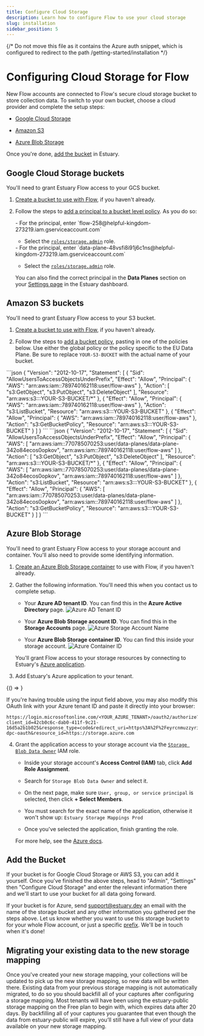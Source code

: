 ```yaml
---
title: Configure Cloud Storage
description: Learn how to configure Flow to use your cloud storage
slug: installation
sidebar_position: 5
---
```



{/*
Do not move this file as it contains the Azure auth snippet, which is configured to
redirect to the path /getting-started/installation
*/}


# Configuring Cloud Storage for Flow

New Flow accounts are connected to Flow's secure cloud storage bucket to store collection data.
To switch to your own bucket, choose a cloud provider and complete the setup steps:

* [Google Cloud Storage](#google-cloud-storage-buckets)

* [Amazon S3](#amazon-s3-buckets)

* [Azure Blob Storage](#azure-blob-storage)

Once you're done, [add the bucket](#add-the-bucket) in Estuary.

## Google Cloud Storage buckets

You'll need to grant Estuary Flow access to your GCS bucket.

1. [Create a bucket to use with Flow](https://cloud.google.com/storage/docs/creating-buckets), if you haven't already.

2. Follow the steps
   to [add a principal to a bucket level policy](https://cloud.google.com/storage/docs/access-control/using-iam-permissions#bucket-add).
   As you do so:

   <Tabs>
   <TabItem value="Global Data Plane" default>
    - For the principal, enter `flow-258@helpful-kingdom-273219.iam.gserviceaccount.com`

    - Select the [`roles/storage.admin`](https://cloud.google.com/storage/docs/access-control/iam-roles) role.
   </TabItem>
   <TabItem value="EU Data Plane">
    - For the principal, enter `data-plane-48vsfi8i91j6c1ns@helpful-kingdom-273219.iam.gserviceaccount.com`

    - Select the [`roles/storage.admin`](https://cloud.google.com/storage/docs/access-control/iam-roles) role.
   </TabItem>
   </Tabs>

   You can also find the correct principal in the **Data Planes** section on your [Settings page](https://dashboard.estuary.dev/admin/settings) in the Estuary dashboard.

## Amazon S3 buckets

You'll need to grant Estuary Flow access to your S3 bucket.

1. [Create a bucket to use with Flow](https://docs.aws.amazon.com/AmazonS3/latest/userguide/create-bucket-overview.html),
   if you haven't already.

2. Follow the steps
   to [add a bucket policy](https://docs.aws.amazon.com/AmazonS3/latest/userguide/add-bucket-policy.html), pasting in one of the
   policies below. Use either the global policy or the policy specific to the EU Data Plane.
   Be sure to replace `YOUR-S3-BUCKET` with the actual name of your bucket.

<Tabs>
<TabItem value="Global Data Plane policy" default>
```json
{
  "Version": "2012-10-17",
  "Statement": [
    {
      "Sid": "AllowUsersToAccessObjectsUnderPrefix",
      "Effect": "Allow",
      "Principal": {
        "AWS": "arn:aws:iam::789740162118:user/flow-aws"
      },
      "Action": [
        "s3:GetObject",
        "s3:PutObject",
        "s3:DeleteObject"
      ],
      "Resource": "arn:aws:s3:::YOUR-S3-BUCKET/*"
    },
    {
      "Effect": "Allow",
      "Principal": {
        "AWS": "arn:aws:iam::789740162118:user/flow-aws"
      },
      "Action": "s3:ListBucket",
      "Resource": "arn:aws:s3:::YOUR-S3-BUCKET"
    },
    {
      "Effect": "Allow",
      "Principal": {
        "AWS": "arn:aws:iam::789740162118:user/flow-aws"
      },
      "Action": "s3:GetBucketPolicy",
      "Resource": "arn:aws:s3:::YOUR-S3-BUCKET"
    }
  ]
}
```
</TabItem>
<TabItem value="EU Data Plane policy">
```json
{
  "Version": "2012-10-17",
  "Statement": [
    {
      "Sid": "AllowUsersToAccessObjectsUnderPrefix",
      "Effect": "Allow",
      "Principal": {
        "AWS": [
          "arn:aws:iam::770785070253:user/data-planes/data-plane-342o84ecos0opkov",
          "arn:aws:iam::789740162118:user/flow-aws"
        ]
      },
      "Action": [
        "s3:GetObject",
        "s3:PutObject",
        "s3:DeleteObject"
      ],
      "Resource": "arn:aws:s3:::YOUR-S3-BUCKET/*"
    },
    {
      "Effect": "Allow",
      "Principal": {
        "AWS": [
          "arn:aws:iam::770785070253:user/data-planes/data-plane-342o84ecos0opkov",
          "arn:aws:iam::789740162118:user/flow-aws"
        ]
      },
      "Action": "s3:ListBucket",
      "Resource": "arn:aws:s3:::YOUR-S3-BUCKET"
    },
    {
      "Effect": "Allow",
      "Principal": {
        "AWS": [
          "arn:aws:iam::770785070253:user/data-planes/data-plane-342o84ecos0opkov",
          "arn:aws:iam::789740162118:user/flow-aws"
        ]
      },
      "Action": "s3:GetBucketPolicy",
      "Resource": "arn:aws:s3:::YOUR-S3-BUCKET"
    }
  ]
}
```
</TabItem>
</Tabs>

## Azure Blob Storage

You'll need to grant Estuary Flow access to your storage account and container.
You'll also need to provide some identifying information.

1. [Create an Azure Blob Storage container](https://learn.microsoft.com/en-us/azure/storage/blobs/storage-quickstart-blobs-portal#create-a-container)
   to use with Flow, if you haven't already.

2. Gather the following information. You'll need this when you contact us to complete setup.

    - Your **Azure AD tenant ID**. You can find this in the **Azure Active Directory** page.
      ![Azure AD Tenant ID](https://storage.googleapis.com/estuary-marketing-strapi-uploads/uploads//Azure_AD_Tenant_ID_1b60184837/Azure_AD_Tenant_ID_1b60184837.png)

    - Your **Azure Blob Storage account ID**. You can find this in the **Storage Accounts** page.
      ![Azure Storage Account Name](https://storage.googleapis.com/estuary-marketing-strapi-uploads/uploads//Azure_Storage_Account_Name_82aa30ae17/Azure_Storage_Account_Name_82aa30ae17.png)

    - Your **Azure Blob Storage container ID**. You can find this inside your storage account.
      ![Azure Container ID](https://storage.googleapis.com/estuary-marketing-strapi-uploads/uploads//Azure_Container_ID_1980bbc9f3/Azure_Container_ID_1980bbc9f3.png)

   You'll grant Flow access to your storage resources by connecting to Estuary's
   [Azure application](https://learn.microsoft.com/en-us/azure/active-directory/manage-apps/what-is-application-management).

3. Add Estuary's Azure application to your tenant.


<BrowserOnly>{() => <AzureAuthorizeComponent />}</BrowserOnly>
<br />

If you're having trouble using the input field above, you may also modify this OAuth link
with your Azure tenant ID and paste it directly into your browser:

```
https://login.microsoftonline.com/<YOUR_AZURE_TENANT>/oauth2/authorize?client_id=42cb0c6c-dab0-411f-9c21-16d5a2b1b025&response_type=code&redirect_uri=https%3A%2F%2Feyrcnmuzzyriypdajwdk.supabase.co%2Ffunctions%2Fv1%2Fazure-dpc-oauth&resource_id=https://storage.azure.com
```

4. Grant the application access to your storage account via the
   [
   `Storage Blob Data Owner`](https://learn.microsoft.com/en-us/azure/role-based-access-control/built-in-roles#storage-blob-data-owner)
   IAM role.

    - Inside your storage account's **Access Control (IAM)** tab, click **Add Role Assignment**.

    - Search for `Storage Blob Data Owner` and select it.

    - On the next page, make sure `User, group, or service principal` is selected, then click **+ Select Members**.

    - You must search for the exact name of the application, otherwise it won't show up: `Estuary Storage Mappings Prod`

    - Once you've selected the application, finish granting the role.

   For more help, see
   the [Azure docs](https://learn.microsoft.com/en-us/azure/role-based-access-control/role-assignments-portal).

## Add the Bucket

If your bucket is for Google Cloud Storage or AWS S3, you can add it yourself. Once you've finished the above steps,
head to "Admin", "Settings" then "Configure Cloud Storage"
and enter the relevant information there and we'll start to use your bucket for all data going forward.

If your bucket is for Azure, send support@estuary.dev an email with the name of the storage bucket and any other
information you gathered per the steps above.
Let us know whether you want to use this storage bucket to for your whole Flow account, or just a
specific [prefix](../concepts/catalogs.md#namespace).
We'll be in touch when it's done!

## Migrating your existing data to the new storage mapping

Once you've created your new storage mapping, your collections will be updated to pick up the new storage mapping,
so new data will be written there. Existing data from your previous storage mapping is not automatically migrated,
to do so you should backfill all of your captures after configuring a storage mapping. Most tenants will have been
using the estuary-public storage mapping on the Free plan to begin with, which expires data after 20 days. By
backfilling all of your captures you guarantee that even though the data from estuary-public will expire, you’ll
still have a full view of your data available on your new storage mapping.
